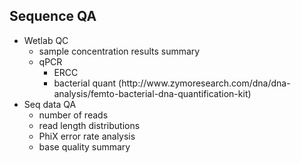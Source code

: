 ## Sequence QA

* Wetlab QC  
    * sample concentration results summary  
    * qPCR  
        * ERCC  
        * bacterial quant (http://www.zymoresearch.com/dna/dna-analysis/femto-bacterial-dna-quantification-kit)  
* Seq data QA  
    * number of reads  
    * read length distributions  
    * PhiX error rate analysis  
    * base quality summary  